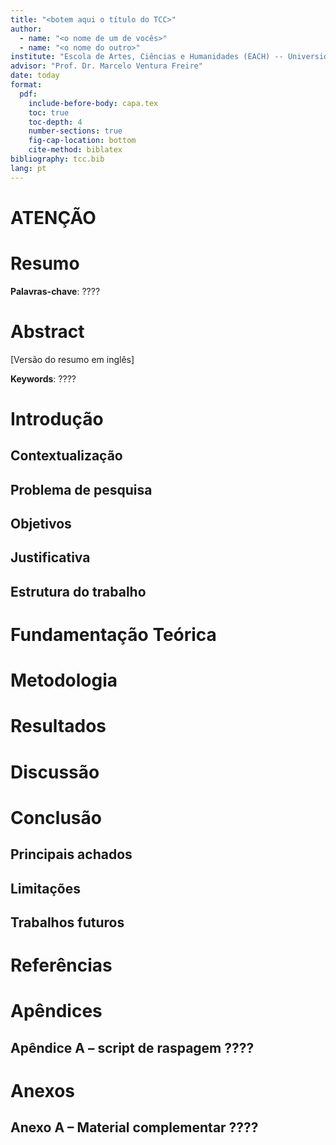```yaml
---
title: "<botem aqui o título do TCC>"
author: 
  - name: "<o nome de um de vocês>"
  - name: "<o nome do outro>"
institute: "Escola de Artes, Ciências e Humanidades (EACH) -- Universidade de São Paulo (USP)"
advisor: "Prof. Dr. Marcelo Ventura Freire"
date: today
format:
  pdf:
    include-before-body: capa.tex
    toc: true
    toc-depth: 4
    number-sections: true
    fig-cap-location: bottom
    cite-method: biblatex
bibliography: tcc.bib
lang: pt
---
```


\newpage

# ATENÇÃO

\begin{center}

\LARGE

ESTE É UM TEMPLATE

PREENCHER AO LONGO DO TRABALHO

NÃO PREENCHAM AGORA

\end{center}


\newpage

# Resumo

**Palavras-chave**: ????

# Abstract

[Versão do resumo em inglês]

**Keywords**: ????

# Introdução

## Contextualização

## Problema de pesquisa

## Objetivos

## Justificativa

## Estrutura do trabalho

# Fundamentação Teórica

# Metodologia

# Resultados

# Discussão

# Conclusão

## Principais achados

## Limitações

## Trabalhos futuros

# Referências

\appendix

# Apêndices

## Apêndice A – script de raspagem ????

# Anexos

## Anexo A – Material complementar ????

